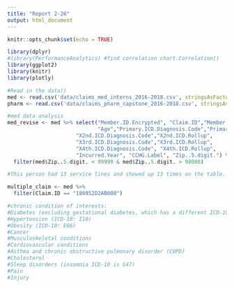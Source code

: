 ```yaml
---
title: "Report 2-26"
output: html_document
---
```


```r
knitr::opts_chunk$set(echo = TRUE)

library(dplyr)
#library(PerformanceAnalytics) #find correlation chart.Correlation()
library(ggplot2)
library(knitr)
library(plotly)

#Read in the data()
med <- read.csv('data/claims_med_interns_2016-2018.csv', stringsAsFactors = F)
pharm <- read.csv('data/claims_pharm_capstone_2016-2018.csv', stringsAsFactors = F)

#med data analysis
med_revise <- med %>% select("Member.ID.Encrypted", "Claim.ID","Member.Gender",
                             "Age","Primary.ICD.Diagnosis.Code","Primary.ICD.Rollup",
                      "X2nd.ICD.Diagnosis.Code","X2nd.ICD.Rollup",
                      "X3rd.ICD.Diagnosis.Code","X3rd.ICD.Rollup",
                      "X4th.ICD.Diagnosis.Code", "X4th.ICD.Rollup", 
                      "Incurred.Year", "CCHG.Label", "Zip..5.digit.") %>% 
  filter(med$Zip..5.digit. < 99999 & med$Zip..5.digit. > 98000)
```

```r
#This person had 13 service lines and showed up 13 times on the table. Therefore, we should use unique memberID/claim ID. However, if the same person has a different claim, it would only show the first one. Therefore, we cannot use unique id.

multiple_claim <- med %>% 
  filter(Claim.ID == "180952D2AB000")

```

```r
#chronic condition of interests:
#Diabetes (excluding gestational diabetes, which has a different ICD-10 code than diabetes mellitus)
#Hypertension (ICD-10: I10)
#Obesity (ICD-10: E66)
#Cancer
#Musculoskeletal conditions
#Cardiovascular conditions
#Asthma and chronic obstructive pulmonary disorder (COPD)
#Cholesterol
#Sleep disorders (insomnia ICD-10 is G47)
#Pain
#Injury
```